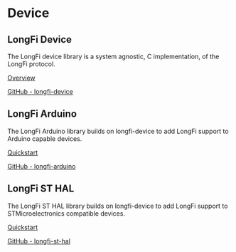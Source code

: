 # Device 

## LongFi Device
The LongFi device library is a system agnostic, C implementation, of the LongFi protocol.

[Overview](/device/overview)

[GitHub - longfi-device](https://github.com/helium)

## LongFi Arduino
The LongFi Arduino library builds on longfi-device to add LongFi support to Arduino capable devices.

[Quickstart](/device/arduino-quickstart)

[GitHub - longfi-arduino](https://github.com/helium)

## LongFi ST HAL
The LongFi ST HAL library builds on longfi-device to add LongFi support to STMicroelectronics compatible devices.

[Quickstart](/device/st-hal-quickstart)

[GitHub - longfi-st-hal](https://github.com/helium)